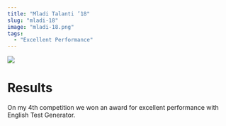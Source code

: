 ```yaml
---
title: "Mladi Talanti ’18"
slug: "mladi-18"
image: "mladi-18.png"
tags:
  - "Excellent Performance"
---
```


![](/mladi-18.png)

# Results

On my 4th competition we won an award for excellent performance with English Test Generator.
